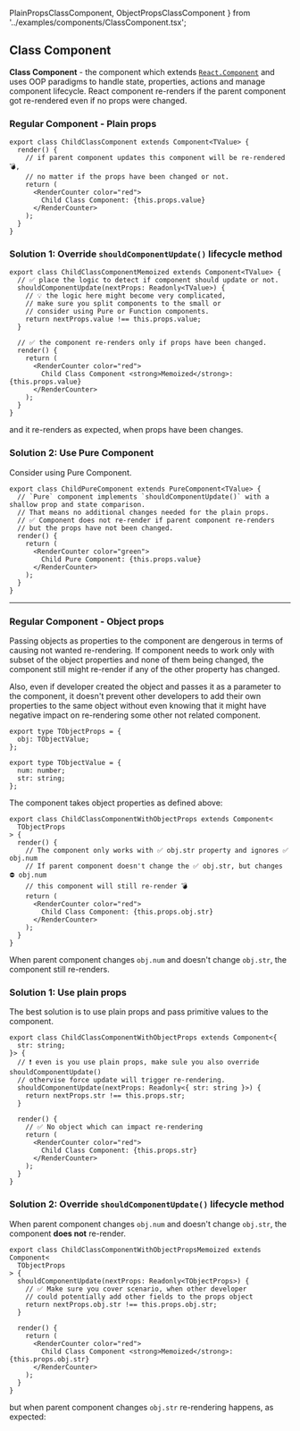   PlainPropsClassComponent,
  ObjectPropsClassComponent
} from '../examples/components/ClassComponent.tsx';

## Class Component

**Class Component** - the component which extends [`React.Component`](https://reactjs.org/docs/react-api.html#reactcomponent) and uses OOP paradigms to handle state, properties, actions and manage component lifecycle. React component re-renders if the parent component got re-rendered even if no props were changed.

### Regular Component - Plain props

```tsx
export class ChildClassComponent extends Component<TValue> {
  render() {
    // if parent component updates this component will be re-rendered 💣,
    // no matter if the props have been changed or not.
    return (
      <RenderCounter color="red">
        Child Class Component: {this.props.value}
      </RenderCounter>
    );
  }
}
```

<PlainPropsClassComponent isMemoized={false} />

### Solution 1: Override `shouldComponentUpdate()` lifecycle method

```tsx
export class ChildClassComponentMemoized extends Component<TValue> {
  // ✅ place the logic to detect if component should update or not.
  shouldComponentUpdate(nextProps: Readonly<TValue>) {
    // 💡 the logic here might become very complicated,
    // make sure you split components to the small or
    // consider using Pure or Function components.
    return nextProps.value !== this.props.value;
  }

  // ✅ the component re-renders only if props have been changed.
  render() {
    return (
      <RenderCounter color="red">
        Child Class Component <strong>Memoized</strong>: {this.props.value}
      </RenderCounter>
    );
  }
}
```

<PlainPropsClassComponent isMemoized={true} changeProps={false} />

and it re-renders as expected, when props have been changes.

<PlainPropsClassComponent isMemoized={true} changeProps={true} />

### Solution 2: Use Pure Component

Consider using Pure Component.

```tsx
export class ChildPureComponent extends PureComponent<TValue> {
  // `Pure` component implements `shouldComponentUpdate()` with a shallow prop and state comparison.
  // That means no additional changes needed for the plain props.
  // ✅ Component does not re-render if parent component re-renders
  // but the props have not been changed.
  render() {
    return (
      <RenderCounter color="green">
        Child Pure Component: {this.props.value}
      </RenderCounter>
    );
  }
}
```

<hr />

### Regular Component - Object props

Passing objects as properties to the component are dengerous in terms of causing not wanted re-rendering.
If component needs to work only with subset of the object properties and none of them being changed,
the component still might re-render if any of the other property has changed.

Also, even if developer created the object and passes it as a parameter to the component,
it doesn't prevent other developers to add their own properties to the same object without
even knowing that it might have negative impact on re-rendering some other not related component.

```tsx
export type TObjectProps = {
  obj: TObjectValue;
};

export type TObjectValue = {
  num: number;
  str: string;
};
```

The component takes object properties as defined above:

```tsx
export class ChildClassComponentWithObjectProps extends Component<
  TObjectProps
> {
  render() {
    // The component only works with ✅ obj.str property and ignores ✅ obj.num
    // If parent component doesn't change the ✅ obj.str, but changes ⛔ obj.num
    // this component will still re-render 💣
    return (
      <RenderCounter color="red">
        Child Class Component: {this.props.obj.str}
      </RenderCounter>
    );
  }
}
```

When parent component changes `obj.num` and doesn't change `obj.str`, the component
still re-renders.

<ObjectPropsClassComponent isMemoized={false} />

### Solution 1: Use plain props

The best solution is to use plain props and pass primitive values to the component.

```tsx
export class ChildClassComponentWithObjectProps extends Component<{
  str: string;
}> {
  // ❗ even is you use plain props, make sule you also override shouldComponentUpdate()
  // othervise force update will trigger re-rendering.
  shouldComponentUpdate(nextProps: Readonly<{ str: string }>) {
    return nextProps.str !== this.props.str;
  }

  render() {
    // ✅ No object which can impact re-rendering
    return (
      <RenderCounter color="red">
        Child Class Component: {this.props.str}
      </RenderCounter>
    );
  }
}
```

### Solution 2: Override `shouldComponentUpdate()` lifecycle method

When parent component changes `obj.num` and doesn't change `obj.str`, the component
**does not** re-render.

```tsx
export class ChildClassComponentWithObjectPropsMemoized extends Component<
  TObjectProps
> {
  shouldComponentUpdate(nextProps: Readonly<TObjectProps>) {
    // ✅ Make sure you cover scenario, when other developer
    // could potentially add other fields to the props object
    return nextProps.obj.str !== this.props.obj.str;
  }

  render() {
    return (
      <RenderCounter color="red">
        Child Class Component <strong>Memoized</strong>: {this.props.obj.str}
      </RenderCounter>
    );
  }
}
```

<ObjectPropsClassComponent isMemoized={true} changeProps={false} />

but when parent component changes `obj.str` re-rendering happens, as expected:

<ObjectPropsClassComponent isMemoized={true} changeProps={true} />

